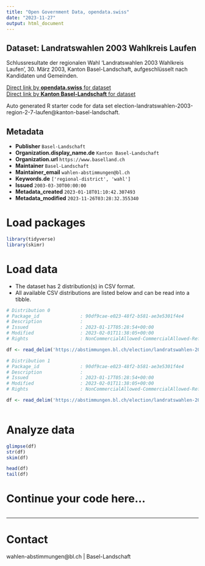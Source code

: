 ```yaml
---
title: "Open Government Data, opendata.swiss"
date: "2023-11-27"
output: html_document
---
```


## Dataset: Landratswahlen 2003 Wahlkreis Laufen

Schlussresultate der regionalen Wahl 'Landratswahlen 2003 Wahlkreis Laufen', 30. März 2003, Kanton Basel-Landschaft, aufgeschlüsselt nach Kandidaten und Gemeinden.

[Direct link by **opendata.swiss** for dataset](https://opendata.swiss/de/dataset/landratswahlen-2003-wahlkreis-laufen)<br>
[Direct link by **Kanton Basel-Landschaft** for dataset](https://abstimmungen.bl.ch/election/landratswahlen-2003-region-2-7-laufen/data)

Auto generated R starter code for data set election-landratswahlen-2003-region-2-7-laufen@kanton-basel-landschaft.

## Metadata

- **Publisher** `Basel-Landschaft`
- **Organization.display_name.de** `Kanton Basel-Landschaft`
- **Organization.url** `https://www.baselland.ch`
- **Maintainer** `Basel-Landschaft`
- **Maintainer_email** `wahlen-abstimmungen@bl.ch`
- **Keywords.de** `['regional-district', 'wahl']`
- **Issued** `2003-03-30T00:00:00`
- **Metadata_created** `2023-01-18T01:10:42.307493`
- **Metadata_modified** `2023-11-26T03:28:32.355340`


# Load packages

```r

library(tidyverse)
library(skimr)

```

# Load data

-   The dataset has 2 distribution(s) in CSV format.
-   All available CSV distributions are listed below and can be read into a tibble.

```r

# Distribution 0
# Package_id               : 90df9cae-e023-48f2-b581-ae3e5301f4e4
# Description              : 
# Issued                   : 2023-01-17T05:28:54+00:00
# Modified                 : 2023-02-01T11:38:05+00:00
# Rights                   : NonCommercialAllowed-CommercialAllowed-ReferenceRequired

df <- read_delim('https://abstimmungen.bl.ch/election/landratswahlen-2003-region-2-7-laufen/data-csv')

# Distribution 1
# Package_id               : 90df9cae-e023-48f2-b581-ae3e5301f4e4
# Description              : 
# Issued                   : 2023-01-17T05:28:54+00:00
# Modified                 : 2023-02-01T11:38:05+00:00
# Rights                   : NonCommercialAllowed-CommercialAllowed-ReferenceRequired

df <- read_delim('https://abstimmungen.bl.ch/election/landratswahlen-2003-region-2-7-laufen/data-parties-csv')



```

# Analyze data

```r

glimpse(df)
str(df)
skim(df)

head(df)
tail(df)

```

# Continue your code here...

```r

```

------------------------------------------------------------------------

# Contact

wahlen-abstimmungen@bl.ch | Basel-Landschaft
